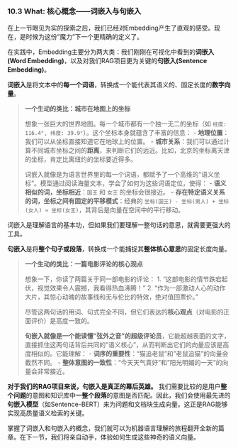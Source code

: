 ### 10.3 What: 核心概念——词嵌入与句嵌入

在上一节眼见为实的探索之后，我们已经对Embedding产生了直观的感受。现在，是时候为这份"魔力"下一个更精确的定义了。

在实践中，Embedding主要分为两大类：我们刚刚在可视化中看到的**词嵌入(Word Embedding)**，以及对我们RAG项目更为关键的**句嵌入(Sentence Embedding)**。

::: {.callout-tip title="核心概念：词嵌入 (Word Embedding)"}

**词嵌入**是将文本中的**每一个词语**，转换成一个能代表其语义的、固定长度的**数字向量**。

> **一个生动的类比：城市在地图上的坐标**
>
> 想象一张巨大的世界地图。每一个城市都有一个独一无二的坐标（如 `经度: 116.4°, 纬度: 39.9°`）。这个坐标本身就蕴含了丰富的信息：
> -   **地理位置**：我们可以从坐标直接知道它在地球上的位置。
> -   **城市关系**：我们可以通过计算不同城市坐标之间的**距离**，来判断它们的远近。比如，北京的坐标离天津的坐标，肯定比离纽约的坐标要近得多。
>
> 词嵌入就像是为语言世界里的每一个词语，都赋予了一个高维的"语义坐标"。模型通过阅读海量文本，学会了如何为这些词语定位，使得：
> -   **语义相似的词，坐标相近**：`国王` 和 `女王` 的坐标会很接近。
> -   **存在特定语义关系的词，坐标之间有固定的平移模式**：经典的 `坐标(国王) - 坐标(男人) + 坐标(女人) ≈ 坐标(女王)`，其背后是向量在空间中的平行移动。

词嵌入是理解语言的基本功，但如果我们要理解一整句话的意思，就需要更强大的工具。
:::

::: {.callout-tip title="核心概念：句嵌入 (Sentence Embedding)"}

**句嵌入**是将**整个句子或段落**，转换成一个能捕捉其**整体核心意思**的固定长度向量。

> **一个生动的类比：一篇电影评论的核心观点**
>
> 想象一下，你读了两篇关于同一部电影的评论：
> 1.  "这部电影的情节跌宕起伏，视觉效果令人震撼，我看得热血沸腾！"
> 2.  "作为一部激动人心的动作大片，其惊心动魄的故事线和无与伦比的特效，绝对值回票价。"
>
> 尽管这两句话的用词、句式完全不同，但它们表达的**核心观点**（对电影的正面评价）是高度一致的。
>
> **句嵌入就像是一个能读懂"弦外之音"的超级评论员**，它能超越表面的文字，直接抓住这两句话背后共同的"语义核心"，从而判断出它们的向量应该是高度相似的。它能理解：
> -   **词序的重要性**："猫追老鼠"和"老鼠追猫"的向量会截然不同。
> -   **整体意图的一致性**："今天天气真好"和"阳光明媚的一天"的向量会非常接近。

**对于我们的RAG项目来说，句嵌入是真正的幕后英雄。** 我们需要比较的是用户**整个问题**的意图和知识库中**一整个段落**的意图是否匹配。因此，我们会使用最先进的**句嵌入模型**（如Sentence-BERT）来为问题和文档块生成向量。这正是RAG能够实现高质量语义检索的关键。
:::

掌握了词嵌入和句嵌入的概念，我们就可以为机器语言理解的旅程翻开全新的篇章。在下一节，我们将亲自动手，体验如何生成这些神奇的语义向量。
